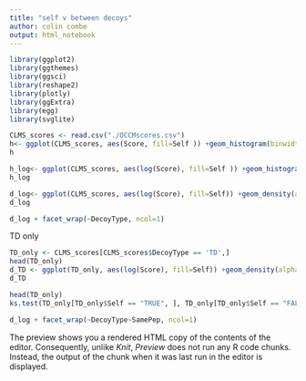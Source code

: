 ```yaml
---
title: "self v between decoys"
author: colin combe
output: html_notebook
---
```


```r
library(ggplot2)
library(ggthemes)
library(ggsci)
library(reshape2)
library(plotly)
library(ggExtra)
library(egg)
library(svglite)
```


```r
CLMS_scores <- read.csv("./OCCMscores.csv")
h<- ggplot(CLMS_scores, aes(Score, fill=Self )) +geom_histogram(binwidth=0.1)
h
```


```r
h_log<- ggplot(CLMS_scores, aes(log(Score), fill=Self )) +geom_histogram(binwidth=0.1)
h_log
```

```r
d_log<- ggplot(CLMS_scores, aes(log(Score), fill=Self)) +geom_density(alpha = 0.4)
d_log
```


```r
d_log + facet_wrap(~DecoyType, ncol=1)
```

TD only

```r
TD_only <- CLMS_scores[CLMS_scores$DecoyType == 'TD',]
head(TD_only)
d_TD <- ggplot(TD_only, aes(log(Score), fill=Self)) +geom_density(alpha = 0.4)
d_TD
```

```r
head(TD_only)
ks.test(TD_only[TD_only$Self == "TRUE", ], TD_only[TD_only$Self == "FALSE", ])
```




```r
d_log + facet_wrap(~DecoyType~SamePep, ncol=1)
```



The preview shows you a rendered HTML copy of the contents of the editor. Consequently, unlike *Knit*, *Preview* does not run any R code chunks. Instead, the output of the chunk when it was last run in the editor is displayed.
